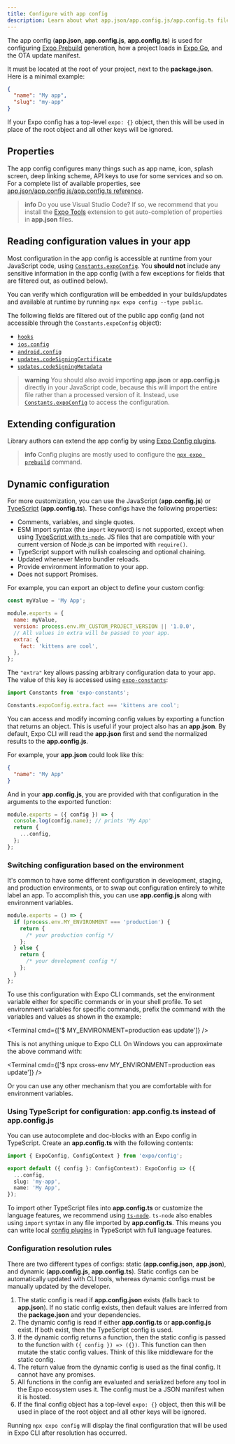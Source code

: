 ```yaml
---
title: Configure with app config
description: Learn about what app.json/app.config.js/app.config.ts files are and how you can customize and use them dynamically.
---
```



<PossibleRedirectNotification newUrl="/versions/latest/config/app/" />

The app config (**app.json**, **app.config.js**, **app.config.ts**) is used for configuring [Expo Prebuild](/workflow/prebuild) generation, how a project loads in [Expo Go](/get-started/expo-go/), and the OTA update manifest.

It must be located at the root of your project, next to the **package.json**. Here is a minimal example:

```json app.json
{
  "name": "My app",
  "slug": "my-app"
}
```

If your Expo config has a top-level `expo: {}` object, then this will be used in place of the root object and all other keys will be ignored.

## Properties

The app config configures many things such as app name, icon, splash screen, deep linking scheme, API keys to use for some services and so on. For a complete list of available properties, see [app.json/app.config.js/app.config.ts reference](/versions/latest/config/app/).

> **info** Do you use Visual Studio Code? If so, we recommend that you install the [Expo Tools](https://marketplace.visualstudio.com/items?itemName=expo.vscode-expo-tools) extension to get auto-completion of properties in **app.json** files.

## Reading configuration values in your app

Most configuration in the app config is accessible at runtime from your JavaScript code, using [`Constants.expoConfig`](/versions/latest/sdk/constants/#nativeconstants--properties). You **should not** include any sensitive information in the app config (with a few exceptions for fields that are filtered out, as outlined below).

You can verify which configuration will be embedded in your builds/updates and available at runtime by running `npx expo config --type public`.

<Collapsible summary="Which fields are filtered out of the public app config?">

The following fields are filtered out of the public app config (and not accessible through the `Constants.expoConfig` object):

- [`hooks`](/versions/latest/config/app/#hooks)
- [`ios.config`](/versions/latest/config/app/#config)
- [`android.config`](/versions/latest/config/app/#config-1)
- [`updates.codeSigningCertificate`](/versions/latest/config/app/#codesigningcertificate)
- [`updates.codeSigningMetadata`](/versions/latest/config/app/#codesigningmetadata)

</Collapsible>

> **warning** You should also avoid importing **app.json** or **app.config.js** directly in your JavaScript code, because this will import the entire file rather than a processed version of it. Instead, use [`Constants.expoConfig`](/versions/latest/sdk/constants/#nativeconstants--properties) to access the configuration.

## Extending configuration

Library authors can extend the app config by using [Expo Config plugins](/config-plugins/introduction/).

> **info** Config plugins are mostly used to configure the [`npx expo prebuild`](/workflow/prebuild) command.

## Dynamic configuration

For more customization, you can use the JavaScript (**app.config.js**) or [TypeScript](#using-typescript-for-configuration-appconfigts-instead-of) (**app.config.ts**). These configs have the following properties:

- Comments, variables, and single quotes.
- ESM import syntax (the `import` keyword) is not supported, except when using [TypeScript with `ts-node`](/guides/typescript/#appconfigjs). JS files that are compatible with your current version of Node.js can be imported with `require()`.
- TypeScript support with nullish coalescing and optional chaining.
- Updated whenever Metro bundler reloads.
- Provide environment information to your app.
- Does not support Promises.

For example, you can export an object to define your custom config:

```js app.config.js
const myValue = 'My App';

module.exports = {
  name: myValue,
  version: process.env.MY_CUSTOM_PROJECT_VERSION || '1.0.0',
  // All values in extra will be passed to your app.
  extra: {
    fact: 'kittens are cool',
  },
};
```

The `"extra"` key allows passing arbitrary configuration data to your app. The value of this key is accessed using [`expo-constants`](/versions/latest/sdk/constants/):

```js App.js
import Constants from 'expo-constants';

Constants.expoConfig.extra.fact === 'kittens are cool';
```

You can access and modify incoming config values by exporting a function that returns an object. This is useful if your project also has an **app.json**. By default, Expo CLI will read the **app.json** first and send the normalized results to the **app.config.js**.

For example, your **app.json** could look like this:

```json app.json
{
  "name": "My App"
}
```

And in your **app.config.js**, you are provided with that configuration in the arguments to the exported function:

```js app.config.js
module.exports = ({ config }) => {
  console.log(config.name); // prints 'My App'
  return {
    ...config,
  };
};
```

### Switching configuration based on the environment

It's common to have some different configuration in development, staging, and production environments, or to swap out configuration entirely to white label an app. To accomplish this, you can use **app.config.js** along with environment variables.

```js app.config.js
module.exports = () => {
  if (process.env.MY_ENVIRONMENT === 'production') {
    return {
      /* your production config */
    };
  } else {
    return {
      /* your development config */
    };
  }
};
```

To use this configuration with Expo CLI commands, set the environment variable either for specific commands or in your shell profile. To set environment variables for specific commands, prefix the command with the variables and values as shown in the example:

<Terminal cmd={['$ MY_ENVIRONMENT=production eas update']} />

This is not anything unique to Expo CLI. On Windows you can approximate the above command with:

<Terminal cmd={['$ npx cross-env MY_ENVIRONMENT=production eas update']} />

Or you can use any other mechanism that you are comfortable with for environment variables.

### Using TypeScript for configuration: app.config.ts instead of app.config.js

You can use autocomplete and doc-blocks with an Expo config in TypeScript. Create an **app.config.ts** with the following contents:

```ts app.config.ts
import { ExpoConfig, ConfigContext } from 'expo/config';

export default ({ config }: ConfigContext): ExpoConfig => ({
  ...config,
  slug: 'my-app',
  name: 'My App',
});
```

To import other TypeScript files into **app.config.ts** or customize the language features, we recommend using [`ts-node`](/guides/typescript/#appconfigjs). `ts-node` also enables using `import` syntax in any file imported by **app.config.ts**. This means you can write local [config plugins](/config-plugins/introduction/) in TypeScript with full language features.

### Configuration resolution rules

There are two different types of configs: static (**app.config.json**, **app.json**), and dynamic (**app.config.js**, **app.config.ts**). Static configs can be automatically updated with CLI tools, whereas dynamic configs must be manually updated by the developer.

1. The static config is read if **app.config.json** exists (falls back to **app.json**). If no static config exists, then default values are inferred from the **package.json** and your dependencies.
2. The dynamic config is read if either **app.config.ts** or **app.config.js** exist. If both exist, then the TypeScript config is used.
3. If the dynamic config returns a function, then the static config is passed to the function with `({ config }) => ({})`. This function can then mutate the static config values. Think of this like middleware for the static config.
4. The return value from the dynamic config is used as the final config. It cannot have any promises.
5. All functions in the config are evaluated and serialized before any tool in the Expo ecosystem uses it. The config must be a JSON manifest when it is hosted.
6. If the final config object has a top-level `expo: {}` object, then this will be used in place of the root object and all other keys will be ignored.

Running `npx expo config` will display the final configuration that will be used in Expo CLI after resolution has occurred.
